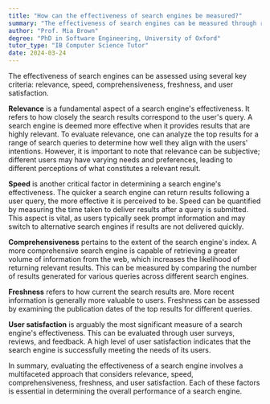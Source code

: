 ```yaml
---
title: "How can the effectiveness of search engines be measured?"
summary: "The effectiveness of search engines can be measured through relevance, speed, comprehensiveness, freshness, and user satisfaction."
author: "Prof. Mia Brown"
degree: "PhD in Software Engineering, University of Oxford"
tutor_type: "IB Computer Science Tutor"
date: 2024-03-24
---
```


The effectiveness of search engines can be assessed using several key criteria: relevance, speed, comprehensiveness, freshness, and user satisfaction.

**Relevance** is a fundamental aspect of a search engine's effectiveness. It refers to how closely the search results correspond to the user's query. A search engine is deemed more effective when it provides results that are highly relevant. To evaluate relevance, one can analyze the top results for a range of search queries to determine how well they align with the users' intentions. However, it is important to note that relevance can be subjective; different users may have varying needs and preferences, leading to different perceptions of what constitutes a relevant result.

**Speed** is another critical factor in determining a search engine's effectiveness. The quicker a search engine can return results following a user query, the more effective it is perceived to be. Speed can be quantified by measuring the time taken to deliver results after a query is submitted. This aspect is vital, as users typically seek prompt information and may switch to alternative search engines if results are not delivered quickly.

**Comprehensiveness** pertains to the extent of the search engine's index. A more comprehensive search engine is capable of retrieving a greater volume of information from the web, which increases the likelihood of returning relevant results. This can be measured by comparing the number of results generated for various queries across different search engines.

**Freshness** refers to how current the search results are. More recent information is generally more valuable to users. Freshness can be assessed by examining the publication dates of the top results for different queries.

**User satisfaction** is arguably the most significant measure of a search engine's effectiveness. This can be evaluated through user surveys, reviews, and feedback. A high level of user satisfaction indicates that the search engine is successfully meeting the needs of its users.

In summary, evaluating the effectiveness of a search engine involves a multifaceted approach that considers relevance, speed, comprehensiveness, freshness, and user satisfaction. Each of these factors is essential in determining the overall performance of a search engine.
    